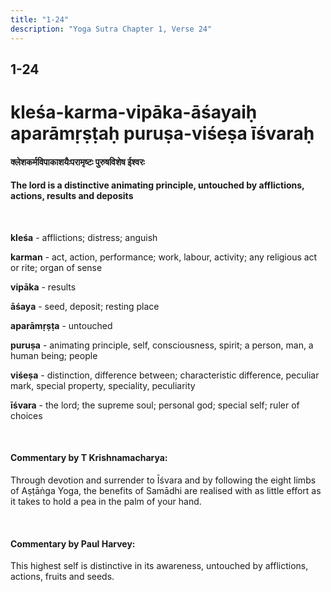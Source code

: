 ```yaml
---
title: "1-24"
description: "Yoga Sutra Chapter 1, Verse 24"
---
```


## 1-24

# kleśa-karma-vipāka-āśayaiḥ aparāmṛṣṭaḥ puruṣa-viśeṣa īśvaraḥ

#### क्लेशकर्मविपाकाशयैःपरामृष्टः पुरुषविशेष ईश्वरः

#### The lord is a distinctive animating principle, untouched by afflictions, actions, results and deposits

<br />

**kleśa** - afflictions; distress; anguish <br />

**karman** - act, action, performance; work, labour, activity; any religious act or rite; organ of sense <br />

**vipāka** - results <br />

**āśaya** - seed, deposit; resting place <br />

**aparāmṛṣṭa** - untouched <br />

**puruṣa** - animating principle, self, consciousness, spirit; a person, man, a human being; people <br />

**viśeṣa** - distinction, difference between; characteristic difference, peculiar mark, special property, speciality, peculiarity <br />

**īśvara** - the lord; the supreme soul; personal god; special self; ruler of choices <br />

<br />

#### Commentary by T Krishnamacharya:

Through devotion and surrender to Īśvara
and by following the eight limbs of Aṣṭāṅga Yoga,
the benefits of Samādhi are realised with as little effort
as it takes to hold a pea in the palm of your hand.

<br />

#### Commentary by Paul Harvey:

This highest self is distinctive in its awareness,
untouched by
afflictions,
actions,
fruits and
seeds.
